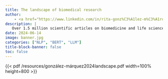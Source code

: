 ```yaml
---
title: The landscape of biomedical research
author:
    - <a href="https://www.linkedin.com/in/rita-gonz%C3%A1lez-m%C3%A1rquez-222b7a1a5/">Rita González-Márquez et al.</a>
description: |
   Over 1.5 million scientific articles on biomedicine and life sciences are now published and collected in the PubMed database every year. This vast scale makes it challenging to see how biomedicine evolves in time. Large language models can produce embeddings of huge text corpora and can thereby be leveraged to provide innovative visualizations of the scientific literature, as shown in this work. The original article can be read online <a href="https://www.cell.com/patterns/fulltext/S2666-3899(24)00076-X">here</a>.
date: 2024-06-14
image: banner.jpg
categories: ["NLP", "BERT", "LLM"]
title-block-banner: false
toc: false
---
```


{{< pdf /resources/gonzález-márquez2024landscape.pdf width=100% height=800 >}}
